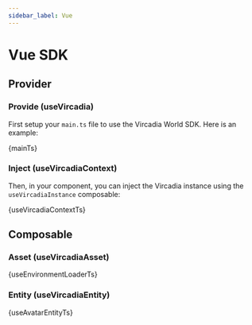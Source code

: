```yaml
---
sidebar_label: Vue
---
```




# Vue SDK



## Provider

### Provide (useVircadia)

First setup your `main.ts` file to use the Vircadia World SDK. Here is an example:

<CodeBlock language="typescript" title="Example: /client/web_babylon_js/src/main.ts">
  {mainTs}
</CodeBlock>

### Inject (useVircadiaContext)

Then, in your component, you can inject the Vircadia instance using the `useVircadiaInstance` composable:

<CodeBlock language="typescript" title="Example: /client/web_babylon_js/src/composables/useVircadiaContext.ts">
  {useVircadiaContextTs}
</CodeBlock>

## Composable

### Asset (useVircadiaAsset)

<CodeBlock language="typescript" title="Example: /client/web_babylon_js/src/composables/useEnvironmentLoader.ts">
  {useEnvironmentLoaderTs}
</CodeBlock>

### Entity (useVircadiaEntity)

<CodeBlock language="typescript" title="Example: /client/web_babylon_js/src/composables/useAvatarEntity.ts">
  {useAvatarEntityTs}
</CodeBlock>
